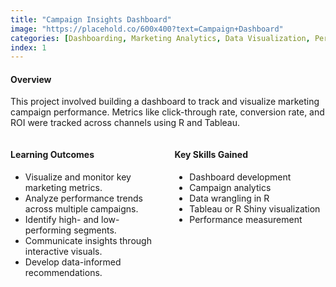 ---
title: "Campaign Insights Dashboard"
image: "https://placehold.co/600x400?text=Campaign+Dashboard"
categories: [Dashboarding, Marketing Analytics, Data Visualization, Performance Metrics, Customer Insights]
index: 1
---

#### **Overview**  
This project involved building a dashboard to track and visualize marketing campaign performance. Metrics like click-through rate, conversion rate, and ROI were tracked across channels using R and Tableau.

::: {.columns}
::: {.column width="50%"}
#### **Learning Outcomes**  
- Visualize and monitor key marketing metrics.  
- Analyze performance trends across multiple campaigns.  
- Identify high- and low-performing segments.  
- Communicate insights through interactive visuals.  
- Develop data-informed recommendations.
:::
::: {.column width="50%"}
#### **Key Skills Gained**  
- Dashboard development  
- Campaign analytics  
- Data wrangling in R  
- Tableau or R Shiny visualization  
- Performance measurement
:::
:::